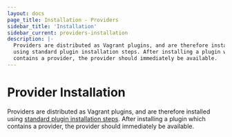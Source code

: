```yaml
---
layout: docs
page_title: Installation - Providers
sidebar_title: 'Installation'
sidebar_current: providers-installation
description: |-
  Providers are distributed as Vagrant plugins, and are therefore installed
  using standard plugin installation steps. After installing a plugin which
  contains a provider, the provider should immediately be available.
---
```


# Provider Installation

Providers are distributed as Vagrant plugins, and are therefore installed
using [standard plugin installation steps](/docs/plugins/usage.html). After
installing a plugin which contains a provider, the provider should
immediately be available.
